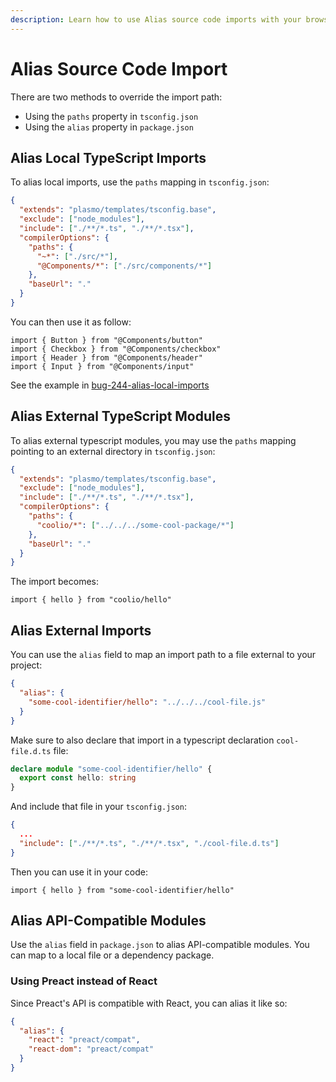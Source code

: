 ```yaml
---
description: Learn how to use Alias source code imports with your browser extension.
---
```


# Alias Source Code Import

There are two methods to override the import path:

- Using the `paths` property in `tsconfig.json`
- Using the `alias` property in `package.json`

## Alias Local TypeScript Imports

To alias local imports, use the `paths` mapping in `tsconfig.json`:

```json
{
  "extends": "plasmo/templates/tsconfig.base",
  "exclude": ["node_modules"],
  "include": ["./**/*.ts", "./**/*.tsx"],
  "compilerOptions": {
    "paths": {
      "~*": ["./src/*"],
      "@Components/*": ["./src/components/*"]
    },
    "baseUrl": "."
  }
}
```

You can then use it as follow:

```tsx
import { Button } from "@Components/button"
import { Checkbox } from "@Components/checkbox"
import { Header } from "@Components/header"
import { Input } from "@Components/input"
```

See the example in [bug-244-alias-local-imports](https://github.com/PlasmoHQ/plasmo-test/tree/main/bug/bug-244-alias-local-imports)

## Alias External TypeScript Modules

To alias external typescript modules, you may use the `paths` mapping pointing to an external directory in `tsconfig.json`:

```json
{
  "extends": "plasmo/templates/tsconfig.base",
  "exclude": ["node_modules"],
  "include": ["./**/*.ts", "./**/*.tsx"],
  "compilerOptions": {
    "paths": {
      "coolio/*": ["../../../some-cool-package/*"]
    },
    "baseUrl": "."
  }
}
```

The import becomes:

```tsx
import { hello } from "coolio/hello"
```

## Alias External Imports

You can use the `alias` field to map an import path to a file external to your project:

```json
{
  "alias": {
    "some-cool-identifier/hello": "../../../cool-file.js"
  }
}
```

Make sure to also declare that import in a typescript declaration `cool-file.d.ts` file:

```ts
declare module "some-cool-identifier/hello" {
  export const hello: string
}
```

And include that file in your `tsconfig.json`:

```json
{
  ...
  "include": ["./**/*.ts", "./**/*.tsx", "./cool-file.d.ts"]
}
```

Then you can use it in your code:

```tsx
import { hello } from "some-cool-identifier/hello"
```

## Alias API-Compatible Modules

Use the `alias` field in `package.json` to alias API-compatible modules. You can map to a local file or a dependency package.

### Using Preact instead of React

Since Preact's API is compatible with React, you can alias it like so:

```json
{
  "alias": {
    "react": "preact/compat",
    "react-dom": "preact/compat"
  }
}
```

